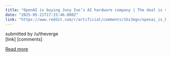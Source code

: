 ```yaml
---
title: "OpenAI is buying Jony Ive’s AI hardware company | The deal is valued at nearly $6.5 billion."
date: "2025-05-21T17:15:46.000Z"
link: "https://www.reddit.com/r/artificial/comments/1ks3egn/openai_is_buying_jony_ives_ai_hardware_company/"
---
```


submitted by    /u/theverge  
 [link]   [comments]

[Read more](https://www.reddit.com/r/artificial/comments/1ks3egn/openai_is_buying_jony_ives_ai_hardware_company/)
